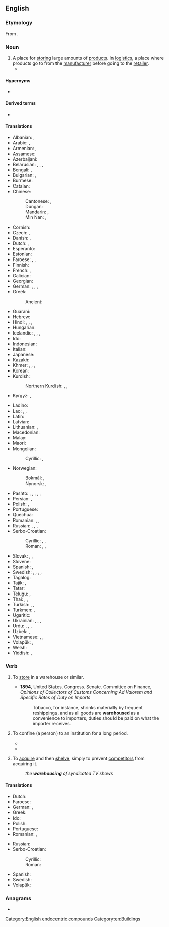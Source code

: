 ==English==
{{wikipedia}}

===Etymology===
From {{af|en|ware|house}}.

===Noun===
{{en-noun}}

# A place for [[store|storing]] large amounts of [[product]]s. In [[logistics]], a place where products go to from the [[manufacturer]] before going to the [[retailer]].
#* {{quote-journal|en|date=2013-08-03|volume=408|issue=8847|magazine={{w|The Economist}}
|title=[http://www.economist.com/news/finance-and-economics/21582512-explosion-start-ups-changing-finance-better-revenge-nerds Revenge of the nerds]
|passage=Think of banking today and the image is of grey-suited men in towering skyscrapers. Its future, however, is being shaped in converted '''warehouses''' and funky offices in San Francisco, New York and London, where bright young things in jeans and T-shirts huddle around laptops, sipping lattes or munching on free food.}}

====Hypernyms====
* {{l|en|house}}

====Derived terms====
* {{l|en|warehouseman}}

====Translations====
{{trans-top|a place for storing large amounts of products}}
* Albanian: {{t+|sq|magazinë|f}}, {{t+|sq|depo|f}}
* Arabic: {{t|ar|مَخْزَن|m}}, {{t|ar|مُسْتَوْدَع|m}}
* Armenian: {{t+|hy|պահեստ}}, {{t+|hy|ապրանքապահեստ}}
* Assamese: {{t|as|গুদাম}}
* Azerbaijani: {{t+|az|anbar}}
* Belarusian: {{t|be|склад|m}}, {{t|be|схо́вішча|n}}, {{t|be|амба́р|m}}, {{t|be|пакга́уз|m}}
* Bengali: {{t|bn|গুদাম}}, {{t|bn|পণ্যাগার}}
* Bulgarian: {{t+|bg|склад|m}}, {{t+|bg|магази́я|f}}
* Burmese: {{t+|my|ဂိုဒေါင်}}
* Catalan: {{t+|ca|magatzem}}
* Chinese:
*: Cantonese: {{t|yue|倉庫}}, {{t|yue|仓库|tr=cong1 fu3}}
*: Dungan: {{t|dng|амбар}}
*: Mandarin: {{t+|cmn|倉庫}}, {{t+|cmn|仓库|tr=cāngkù}}
*: Min Nan: {{t+|nan|倉庫}}, {{t|nan|仓库|tr=chhng-khò͘}}
* Cornish: {{t|kw|gwaraji|m}}
* Czech: {{t+|cs|sklad|m}}, {{t+|cs|skladiště|n}}
* Danish: {{t+|da|lager|n}}, {{t|da|pakhus|n}}
* Dutch: {{t+|nl|pakhuis|n}}, {{t+|nl|opslagplaats|m|f}}
* Esperanto: {{t|eo|magazeno}}
* Estonian: {{t|et|ladu}}
* Faroese: {{t|fo|pakkhús|n}}, {{t|fo|goymsluhús|n}}, {{t|fo|goymsla|f}}
* Finnish: {{t+|fi|varasto}}
* French: {{t+|fr|entrepôt|m}}, {{t+|fr|dépôt|m}}
* Galician: {{t|gl|almacén|m}}
* Georgian: {{t|ka|საწყობი}}
* German: {{t+|de|Lager|n}}, {{t+|de|Lagerhaus|n}}, {{t|de|Speicherhaus|n}}, {{t|de|Packhaus|n}}
* Greek: {{t+|el|αποθήκη|f}}
*: Ancient: {{t|grc|ἀποθήκη|f}}
* Guaraní: {{t+|gn|almasẽ}}
* Hebrew: {{t+|he|מַחְסָן|m|tr=makhsán}}
* Hindi: {{t+|hi|कोठी|f}}, {{t+|hi|मालगोदाम|m}}, {{t+|hi|गोदाम|m}}, {{t|hi|माल-ख़ाना|m}}
* Hungarian: {{t+|hu|raktár}}
* Icelandic: {{t|is|vöruhús|n}}, {{t+|is|lager|m}}, {{t|is|pakkhús|n}}, {{t+|is|skemma|f}}
* Ido: {{t+|io|magazino}}
* Indonesian: {{t+|id|gudang}}
* Italian: {{t+|it|magazzino|m}}
* Japanese: {{t+|ja|倉庫|tr=そうこ, sōko}}
* Kazakh: {{t|kk|қойма}}
* Khmer: {{t+|km|កោដ្ឋ}}, {{t+|km|ឃ្លាំង}}, {{t+|km|ជង្រុក}}, {{t+|km|ភណ្ឌាគារ}}
* Korean: {{t+|ko|창고 (倉庫)}}
* Kurdish:
*: Northern Kurdish: {{t+|kmr|embar}}, {{t+|kmr|mexzen}}, {{t+|kmr|depo}}
* Kyrgyz: {{t+|ky|кампа}}, {{t+|ky|склад}}
{{trans-mid}}
* Ladino: {{t|lad|magazen}}
* Lao: {{t+|lo|ສາງ}}, {{t+|lo|ກຸດັງ}}, {{t|lo|ໂກດັງ}}
* Latin: {{t|la|apothēca|f}}
* Latvian: {{t|lv|noliktava|f}}
* Lithuanian: {{t|lt|sandėlys}}, {{t|lt|sandėlis|m}}
* Macedonian: {{t|mk|магацин|m}}
* Malay: {{t+|ms|gudang}}
* Maori: {{t|mi|whare pūkainga taonga}}
* Mongolian:
*: Cyrillic: {{t+|mn|агуулах}}, {{t+|mn|амбаар}}
* Norwegian:
*: Bokmål: {{t+|nb|lager|n}}, {{t|nb|varehus|n}}
*: Nynorsk: {{t|nn|lager|n}}, {{t|nn|varehus|n}}
* Pashto: {{t|ps|ګودام|m|tr=godãm}}, {{t|ps|امبارخانه|f|tr=ambārxāná}}, {{t|ps|ډيپو|f|tr=ḍepó}}, {{t+|ps|تحويلخانه|f|tr=tahwilxāná}}, {{t+|ps|امبار|m|tr=ambãr}}, {{t|ps|مخزن|m|tr=maxzán}}
* Persian: {{t+|fa|انبار|tr=anbâr}}, {{t+|fa|مخزن|tr=maxzan}}
* Polish: {{t+|pl|magazyn|m}}, {{t+|pl|skład|m}}
* Portuguese: {{t+|pt|armazém|m}}
* Quechua: {{t|qu|qullqa}}
* Romanian: {{t+|ro|magazie|f}}, {{t+|ro|antrepozit|n}}, {{t+|ro|depozit|n}}
* Russian: {{t+|ru|склад|m}}, {{t+|ru|храни́лище|n}}, {{t+|ru|пакга́уз|m}}, {{t+|ru|амба́р|m}}
* Serbo-Croatian:
*: Cyrillic: {{t|sh|скла̏дӣште|n}}, {{t|sh|сместиште|n}}, {{t|sh|спре̏мнӣк|m}}
*: Roman: {{t+|sh|sklȁdīšte|n}}, {{t+|sh|smestište|n}}, {{t+|sh|sprȅmnīk|m}}
* Slovak: {{t|sk|sklad|m}}, {{t|sk|skladište|n}}, {{t|sk|skladisko|n}}
* Slovene: {{t|sl|skladišče|n}}
* Spanish: {{t+|es|almacén|m}}, {{t+|es|depósito|m}}
* Swedish: {{t+|sv|lagerlokal|c}}, {{t+|sv|lagerlokaler|p}}, {{t+|sv|lager|n}}, {{t+|sv|magasin|n}}, {{t+|sv|packhus|n}}
* Tagalog: {{t|tl|pintungan}}
* Tajik: {{t|tg|анбор}}, {{t|tg|махзан}}
* Tatar: {{t|tt|амбар}}
* Telugu: {{t|te|గోదాము}}, {{t+|te|గిడ్డంగి}}
* Thai: {{t|th|คลังสินค้า}}, {{t+|th|โกดัง}}, {{t+|th|กุดัง}}
* Turkish: {{t+|tr|antrepo}}, {{t+|tr|depo}}, {{t+|tr|ambar}}
* Turkmen: {{t+|tk|ammar}}, {{t|tk|sklad}}
* Ugaritic: {{t|uga|𐎛𐎁𐎒𐎐}}
* Ukrainian: {{t+|uk|склад|m}}, {{t|uk|схо́вище|n}}, {{t+|uk|амба́р|m}}, {{t|uk|пакга́уз|m}}
* Urdu: {{t|ur|گودام|tr=godām}}, {{t|ur|انبار|m|tr=anbār}}, {{t|ur|مال خانہ|m|tr=māl-xānā}}, {{t|ur|مال گودام‎|m|tr=māl godām}}
* Uzbek: {{t+|uz|ombor}}, {{t+|uz|sklad}}
* Vietnamese: {{t|vi|kho hàng}}, {{t+|vi|kho}}, {{t|vi|nhà kho}}
* Volapük: {{t+|vo|magad}}, {{t+|vo|canamagad}}
* Welsh: {{t|cy|warws|m}}
* Yiddish: {{t|yi|מאַגאַזין|m}}, {{t|yi|סקלאַד|m}}
{{trans-bottom}}

===Verb===
{{en-verb}}

# {{lb|en|transitive}} To [[store]] in a warehouse or similar.
#* '''1894''', United States. Congress. Senate. Committee on Finance, ''Opinions of Collectors of Customs Concerning Ad Valorem and Specific Rates of Duty on Imports''
#*: Tobacco, for instance, shrinks materially by frequent reshippings, and as all goods are '''warehoused''' as a convenience to importers, duties should be paid on what the importer receives.
# {{lb|en|transitive}} To confine (a person) to an institution for a long period.
#* {{quote-book|en|year=2015|passage=When our elders presented school to us, they did not present it as a place of high learning, but as a means of escape from death and penal '''warehousing'''.|author=Ta-Nehisi Coates|title=Between the World and Me|page=26}}
#* {{quote-journal|en|title='A stain on national life': why are we locking up so many children?'|author=Chris Daw|date=July 23 2020|journal=The Guardian|url=https://www.theguardian.com/society/2020/jul/23/youth-justice-young-offender-institutions-locking-up-children|passage=We nevertheless pay hundreds of thousands of pounds to process many of these children through the criminal justice system, and to '''warehouse''' them for years – and even more if they end up graduating to adult prisons, as most of them do.}}
# {{lb|en|transitive|business}} To [[acquire]] and then [[shelve]], simply to prevent [[competitor]]s from acquiring it.
#: ''the '''warehousing''' of syndicated TV shows''

====Translations====
{{trans-top|store}}
* Dutch: {{t+|nl|opslaan}}
* Faroese: {{t|fo|goyma}}
* German: {{t+|de|lagern}}, {{t+|de|einlagern}}
* Greek: {{t+|el|αποθηκεύω|f}}
* Ido: {{t+|io|enmagazinigar}}
* Polish: {{t+|pl|magazynować}}
* Portuguese: {{t+|pt|armazenar}}
* Romanian: {{t+|ro|depozita}}, {{t+|ro|înmagazina}}
{{trans-mid}}
* Russian: {{t+|ru|храни́ть}}
* Serbo-Croatian:
*: Cyrillic: {{t|sh|скла̏диштити}}
*: Roman: {{t+|sh|sklȁdištiti}}
* Spanish: {{t+|es|almacenar}}
* Swedish: {{t+|sv|lager}}
* Volapük: {{t+|vo|magadön}}
{{trans-bottom}}

===Anagrams===
* {{anagrams|en|a=aeehorsuw|houseware|housewear}}

[[Category:English endocentric compounds]]
[[Category:en:Buildings]]